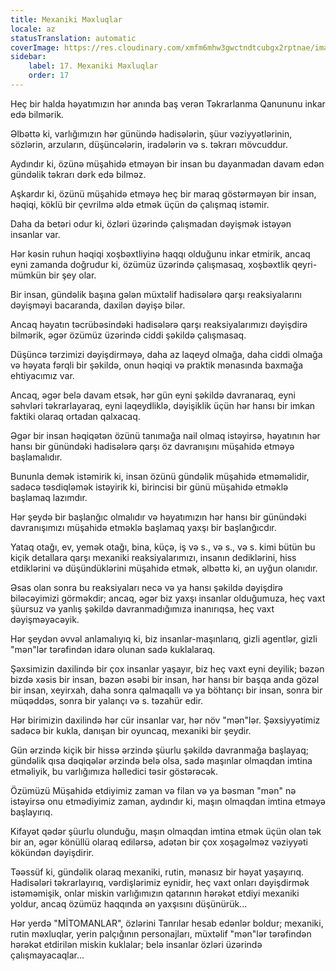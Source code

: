 ```yaml
---
title: Mexaniki Məxluqlar
locale: az
statusTranslation: automatic
coverImage: https://res.cloudinary.com/xmfm6mhw3gwctndtcubgx2rptnae/image/upload/v1740468922/small_cover_tratado_de_psicologia_revolucionaria_a4c0dca4e0.webp
sidebar:
    label: 17. Mexaniki Məxluqlar
    order: 17
---
```

Heç bir halda həyatımızın hər anında baş verən Təkrarlanma Qanununu inkar edə bilmərik.

Əlbəttə ki, varlığımızın hər günündə hadisələrin, şüur vəziyyətlərinin, sözlərin, arzuların, düşüncələrin, iradələrin və s. təkrarı mövcuddur.

Aydındır ki, özünə müşahidə etməyən bir insan bu dayanmadan davam edən gündəlik təkrarı dərk edə bilməz.

Aşkardır ki, özünü müşahidə etməyə heç bir maraq göstərməyən bir insan, həqiqi, köklü bir çevrilmə əldə etmək üçün də çalışmaq istəmir.

Daha da betəri odur ki, özləri üzərində çalışmadan dəyişmək istəyən insanlar var.

Hər kəsin ruhun həqiqi xoşbəxtliyinə haqqı olduğunu inkar etmirik, ancaq eyni zamanda doğrudur ki, özümüz üzərində çalışmasaq, xoşbəxtlik qeyri-mümkün bir şey olar.

Bir insan, gündəlik başına gələn müxtəlif hadisələrə qarşı reaksiyalarını dəyişməyi bacaranda, daxilən dəyişə bilər.

Ancaq həyatın təcrübəsindəki hadisələrə qarşı reaksiyalarımızı dəyişdirə bilmərik, əgər özümüz üzərində ciddi şəkildə çalışmasaq.

Düşüncə tərzimizi dəyişdirməyə, daha az laqeyd olmağa, daha ciddi olmağa və həyata fərqli bir şəkildə, onun həqiqi və praktik mənasında baxmağa ehtiyacımız var.

Ancaq, əgər belə davam etsək, hər gün eyni şəkildə davranaraq, eyni səhvləri təkrarlayaraq, eyni laqeydliklə, dəyişiklik üçün hər hansı bir imkan faktiki olaraq ortadan qalxacaq.

Əgər bir insan həqiqətən özünü tanımağa nail olmaq istəyirsə, həyatının hər hansı bir günündəki hadisələrə qarşı öz davranışını müşahidə etməyə başlamalıdır.

Bununla demək istəmirik ki, insan özünü gündəlik müşahidə etməməlidir, sadəcə təsdiqləmək istəyirik ki, birincisi bir günü müşahidə etməklə başlamaq lazımdır.

Hər şeydə bir başlanğıc olmalıdır və həyatımızın hər hansı bir günündəki davranışımızı müşahidə etməklə başlamaq yaxşı bir başlanğıcdır.

Yataq otağı, ev, yemək otağı, bina, küçə, iş və s., və s., və s. kimi bütün bu kiçik detallara qarşı mexaniki reaksiyalarımızı, insanın dediklərini, hiss etdiklərini və düşündüklərini müşahidə etmək, əlbəttə ki, ən uyğun olanıdır.

Əsas olan sonra bu reaksiyaları necə və ya hansı şəkildə dəyişdirə biləcəyimizi görməkdir; ancaq, əgər biz yaxşı insanlar olduğumuza, heç vaxt şüursuz və yanlış şəkildə davranmadığımıza inanırıqsa, heç vaxt dəyişməyəcəyik.

Hər şeydən əvvəl anlamalıyıq ki, biz insanlar-maşınlarıq, gizli agentlər, gizli "mən"lər tərəfindən idarə olunan sadə kuklalaraq.

Şəxsimizin daxilində bir çox insanlar yaşayır, biz heç vaxt eyni deyilik; bəzən bizdə xəsis bir insan, bəzən əsəbi bir insan, hər hansı bir başqa anda gözəl bir insan, xeyirxah, daha sonra qalmaqallı və ya böhtançı bir insan, sonra bir müqəddəs, sonra bir yalançı və s. təzahür edir.

Hər birimizin daxilində hər cür insanlar var, hər növ "mən"lər. Şəxsiyyətimiz sadəcə bir kukla, danışan bir oyuncaq, mexaniki bir şeydir.

Gün ərzində kiçik bir hissə ərzində şüurlu şəkildə davranmağa başlayaq; gündəlik qısa dəqiqələr ərzində belə olsa, sadə maşınlar olmaqdan imtina etməliyik, bu varlığımıza həlledici təsir göstərəcək.

Özümüzü Müşahidə etdiyimiz zaman və filan və ya bəsman "mən" nə istəyirsə onu etmədiyimiz zaman, aydındır ki, maşın olmaqdan imtina etməyə başlayırıq.

Kifayət qədər şüurlu olunduğu, maşın olmaqdan imtina etmək üçün olan tək bir an, əgər könüllü olaraq edilərsə, adətən bir çox xoşagəlməz vəziyyəti kökündən dəyişdirir.

Təəssüf ki, gündəlik olaraq mexaniki, rutin, mənasız bir həyat yaşayırıq. Hadisələri təkrarlayırıq, vərdişlərimiz eynidir, heç vaxt onları dəyişdirmək istəməmişik, onlar miskin varlığımızın qatarının hərəkət etdiyi mexaniki yoldur, ancaq özümüz haqqında ən yaxşısını düşünürük...

Hər yerdə "MİTOMANLAR", özlərini Tanrılar hesab edənlər boldur; mexaniki, rutin məxluqlar, yerin palçığının personajları, müxtəlif "mən"lər tərəfindən hərəkət etdirilən miskin kuklalar; belə insanlar özləri üzərində çalışmayacaqlar...

